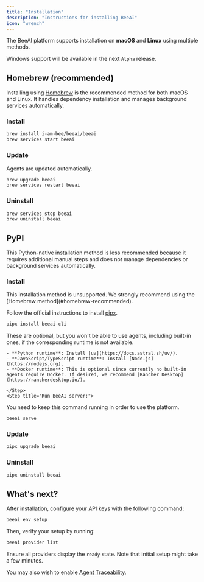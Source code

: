 ```yaml
---
title: "Installation"
description: "Instructions for installing BeeAI"
icon: "wrench"
---
```


The BeeAI platform supports installation on **macOS** and **Linux** using multiple methods.

<Info>Windows support will be available in the next `Alpha` release.</Info>

## Homebrew (recommended)

Installing using [Homebrew](https://brew.sh/) is the recommended method for both macOS and Linux. It handles dependency installation and manages background services automatically.

### Install

```sh
brew install i-am-bee/beeai/beeai
brew services start beeai
```

### Update

<Note>Agents are updated automatically.</Note>

```sh
brew upgrade beeai
brew services restart beeai
```

### Uninstall

```sh
brew services stop beeai
brew uninstall beeai
```

## PyPI

This Python-native installation method is less recommended because it requires additional manual steps and does not manage dependencies or background services automatically.

### Install

<Warning>
  This installation method is unsupported. We strongly recommend using the
  [Homebrew method](#homebrew-recommended).
</Warning>

<Steps>
   <Step title="Install pipx">

Follow the official instructions to install [pipx](https://github.com/pypa/pipx).

   </Step>
   <Step title="Install BeeAI">

```sh
pipx install beeai-cli
```

   </Step>
   <Step title="Install agent runtimes">

These are optional, but you won't be able to use agents, including built-in ones, if the corresponding runtime is not available.

    - **Python runtime**: Install [uv](https://docs.astral.sh/uv/).
    - **JavaScript/TypeScript runtime**: Install [Node.js](https://nodejs.org).
    - **Docker runtime**: This is optional since currently no built-in agents require Docker. If desired, we recommend [Rancher Desktop](https://rancherdesktop.io/).

    </Step>
    <Step title="Run BeeAI server:">

You need to keep this command running in order to use the platform.

```sh
beeai serve
```

   </Step>
</Steps>

### Update

```sh
pipx upgrade beeai
```

### Uninstall

```sh
pipx uninstall beeai
```

## What's next?

After installation, configure your API keys with the following command:

```sh
beeai env setup
```

Then, verify your setup by running:

```sh
beeai provider list
```

Ensure all providers display the `ready` state. Note that initial setup might take a few minutes.

You may also wish to enable [Agent Traceability](/observability/agents-traceability).
